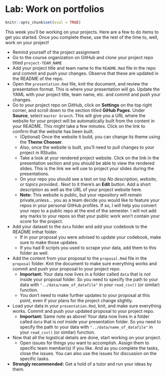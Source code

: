 # Lab: Work on portfolios


```r
knitr::opts_chunk$set(eval = TRUE)
```

This week you'll be working on your projects. Here are a few to do items to get 
you started. Once you complete these, use the rest of the time to, well, 
work on your project!

- Remind yourself of the project assignment
- Go to the course organization on GitHub and clone your project repo titled `project-TEAM_NAME`
- Add your project title and team name to the `README.Rmd` file in the repo and commit and push your changes. Observe that these are updated in the README of the repo.
- Open the `presentation.Rmd` file, knit the document, and review the presentation format. This is where your presentation will go. Update the YAML with your  project title, team name, etc. and commit and push your changes.
- Go to your project repo on GitHub, click on **Settings** on the top right corner, and scroll down to the section titled **GiHub Pages**. Under **Source**, select `master branch`. This will give you a URL where the website for your project will be automatically built from the content in your README. This might take a few minutes. Click on the link to confirm that the website has been built.
  - (Optional) Once the website it build, you can change its theme using the **Theme Chooser**.
  - Also, once the website is built, you'll need to pull changes to your project in RStudio.
  - Take a look at your rendered project website. Click on the link in the presentation section and you should be able to view the rendered slides. This is the link we will use to project your slides during the presentations.
  - On your repo you should see a text on top *No description, website, or topics provided.*. Next to it there's an **Edit** button. Add a short description as well as the URL of your project website here.
  - **Note:** This website is public, but your repository will remain private,unless... you as a team decide you would like to feature your repos in your personal GitHub profiles. If so, I will help you convert your repo to a public repo at the end of the semester. I will not add any marks to your repos so that your public work won't contain your score for the project. 
- Add your dataset to the `data` folder and add your codebook to the README inthat folder.
  - If in your proposal you were advised to update your codebook, make sure to make those updates.
  - If you had R scripts you used to scrape your data, add them to this folder as well.
- Add the content from your proposal to the `proposal.Rmd` file in the `proposal` folder. Knit the document to make sure everything works and commit and push your proposal to your project repo.
  - **Important:** Your data now lives in a folder called `data` that is *not* inside your proposal folder. So you need to specify the path to your data with `"../data/name_of_datafile"` in your `read_csv()` (or similar) function.
  - You don't need to make further updates to your proposal at this point, even if your plans for the project change slightly.
- Load your data in your `presentation.Rmd`, knit, and make sure everything works. Commit and push your updated proposal to your project repo.
  - **Important:** Same note as above! Your data now lives in a folder called `data` that is *not* inside your presentation folder. So you need to specify the path to your data with `"../data/name_of_datafile"` in your `read_csv()` (or similar) function.
- Now that all the logistical details are done, start working on your project.
  - Open issues for things you want to accomplish. Assign them to specific team member(s) if you like. And as you complete the tasks, close the issues. You can also use the issues for discussion on the specific tasks.
- **Strongly recommended:** Get a hold of a tutor and run your ideas by them.
